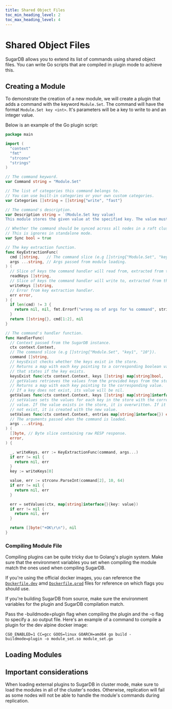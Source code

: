 ```yaml
---
title: Shared Object Files
toc_min_heading_level: 2
toc_max_heading_level: 4
---
```



# Shared Object Files

SugarDB allows you to extend its list of commands using shared object files. You can write Go scripts that are compiled in plugin mode to achieve this.

## Creating a Module

To demonstrate the creation of a new module, we will create a plugin that adds a command with the keyword `Module.Set`. The command will have the format `Module.Set key <int>`. It's parameters will be a key to write to and an integer value.

Below is an example of the Go plugin script:

```go
package main

import (
  "context"
  "fmt"
  "strconv"
  "strings"
)

// The command keyword.
var Command string = "Module.Set"

// The list of categories this command belongs to.
// You can use built-in categories or your own custom categories.
var Categories []string = []string{"write", "fast"}

// The command's description.
var Description string = `(Module.Set key value)
This module stores the given value at the specified key. The value must be an integer`

// Whether the command should be synced across all nodes in a raft cluster.
// This is ignores in standalone mode.
var Sync bool = true

// The key extraction function.
func KeyExtractionFunc(
  cmd []string,   // The command slice (e.g []string{"Module.Set", "key1", "10"}).
  args ...string, // Args passed from module loading.
) (
  // Slice of keys the command handler will read from, extracted from the command slice.
  readKeys []string,
  // Slice of keys the command handler will write to, extracted from the command slice.
  writeKeys []string,
  // Error from key extraction handler.
  err error,
) {
  if len(cmd) != 3 {
    return nil, nil, fmt.Errorf("wrong no of args for %s command", strings.ToLower(Command))
  }
  return []string{}, cmd[1:2], nil
}

// The command's handler function.
func HandlerFunc(
  // Context passed from the SugarDB instance.
  ctx context.Context,
  // The command slice (e.g []string{"Module.Set", "key1", "10"}).
  command []string,
  // keysExist checks whether the keys exist in the store.
  // Returns a map with each key pointing to a corresponding boolean value
  // that states if the key exists.
  keysExist func(ctx context.Context, keys []string) map[string]bool,
  // getValues retrieves the values from the provided keys from the store.
  // Returns a map with each key pointing to the corresponding value.
  // If a key does not exist, its value will be nil.
  getValues func(ctx context.Context, keys []string) map[string]interface{},
  // setValues sets the values for each key in the store with the corresponding
  // value. If the value exists in the store, it is overwritten. If it does
  // not exist, it is created with the new value.
  setValues func(ctx context.Context, entries map[string]interface{}) error,
  // The arguments passed when the command is loaded.
  args ...string,
) (
  []byte, // Byte slice containing raw RESP response.
  error,
) {

  _, writeKeys, err := KeyExtractionFunc(command, args...)
  if err != nil {
    return nil, err
  }
  key := writeKeys[0]

  value, err := strconv.ParseInt(command[2], 10, 64)
  if err != nil {
    return nil, err
  }

  err = setValues(ctx, map[string]interface{}{key: value})
  if err != nil {
    return nil, err
  }

  return []byte("+OK\r\n"), nil
}
```

### Compiling Module File

Compiling plugins can be quite tricky due to Golang's plugin system. Make sure that the environment variables you set when compiling the module match the ones used when compiling SugarDB.

If you're using the official docker images, you can reference the <a target="_blank" href="https://github.com/EchoVault/SugarDB/blob/main/Dockerfile.dev">`Dockerfile.dev`</a> amd <a target="_blank" href="https://github.com/EchoVault/SugarDB/blob/main/Dockerfile.prod">`Dockerfile.prod`</a> files for reference on which flags you should use.

If you're building SugarDB from source, make sure the environment variables for the plugin and SugarDB compilation match.

Pass the -buildmode=plugin flag when compiling the plugin and the -o flag to specify a .so output file. Here's an example of a command to compile a plugin for the dev alpine docker image:

```
CGO_ENABLED=1 CC=gcc GOOS=linux GOARCH=amd64 go build -buildmode=plugin -o module_set.so module_set.go
```

## Loading Modules
<LoadModuleDocs module="go" />

## Important considerations

When loading external plugins to SugarDB in cluster mode, make sure to load the modules in all of the cluster's nodes. Otherwise, replication will fail as some nodes will not be able to handle the module's commands during replication.
